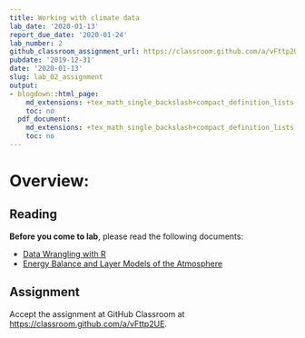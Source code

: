 ```yaml
---
title: Working with climate data
lab_date: '2020-01-13'
report_due_date: '2020-01-24'
lab_number: 2
github_classroom_assignment_url: https://classroom.github.com/a/vFttp2UE
pubdate: '2019-12-31'
date: '2020-01-13'
slug: lab_02_assignment
output:
- blogdown::html_page:
    md_extensions: +tex_math_single_backslash+compact_definition_lists
    toc: no
  pdf_document:
    md_extensions: +tex_math_single_backslash+compact_definition_lists
    toc: no
---
```


# Overview:

## Reading

**Before you come to lab**, please read the following documents:

* [Data Wrangling with R](/lab_docs/lab_02_overview){target="_blank"}
* [Energy Balance and Layer Models of the Atmosphere](/lab_docs/lab_02_layer_model){target="_blank"}

## Assignment

Accept the assignment at GitHub Classroom at <https://classroom.github.com/a/vFttp2UE>.
